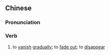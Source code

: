 {{also|隐没}}
==Chinese==
{{zh-forms|s=隐没}}

===Pronunciation===
{{zh-pron
|m=yǐnmò
|cat=v
}}

===Verb===
{{zh-verb}}

# to [[vanish]] [[gradually]]; to [[fade out]]; to [[disappear]]